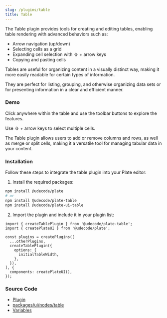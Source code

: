 ```yaml
---
slug: /plugins/table
title: Table
---
```


The Table plugin provides tools for creating and editing tables, enabling table rendering with advanced behaviors such as:

- Arrow navigation (up/down)
- Selecting cells as a grid
- Expanding cell selection with ⇧ + arrow keys
- Copying and pasting cells

Tables are useful for organizing content in a visually distinct way, making it more easily readable for certain types of information.

They are perfect for listing, grouping, and otherwise organizing data sets or for presenting information in a clear and efficient manner.



### Demo

Click anywhere within the table and use the toolbar buttons to explore the features.

Use ⇧ + arrow keys to select multiple cells.

The Table plugin allows users to add or remove columns and rows, as well as merge or split cells, making it a versatile tool for managing tabular data in your content.












<TableSandpack />


### Installation

Follow these steps to integrate the table plugin into your Plate editor:


1. Install the required packages:

```bash npm2yarn
npm install @udecode/plate
# or
npm install @udecode/plate-table
npm install @udecode/plate-ui-table
```

2. Import the plugin and include it in your plugin list:

```
import { createTablePlugin } from '@udecode/plate-table';
import { createPlateUI } from '@udecode/plate';

const plugins = createPlugins([
  ...otherPlugins,
  createTablePlugin({
    options: {
      initialTableWidth,
    },
  }),
], {
  components: createPlateUI(),
});

```

### Source Code

- [Plugin](https://github.com/udecode/plate/blob/main/packages/nodes/table/src/createTablePlugin.ts)
- [packages/ui/nodes/table](https://github.com/udecode/plate/tree/main/packages/ui/nodes/table/src)
- [Variables](https://github.com/udecode/plate/blob/main/examples/src)
